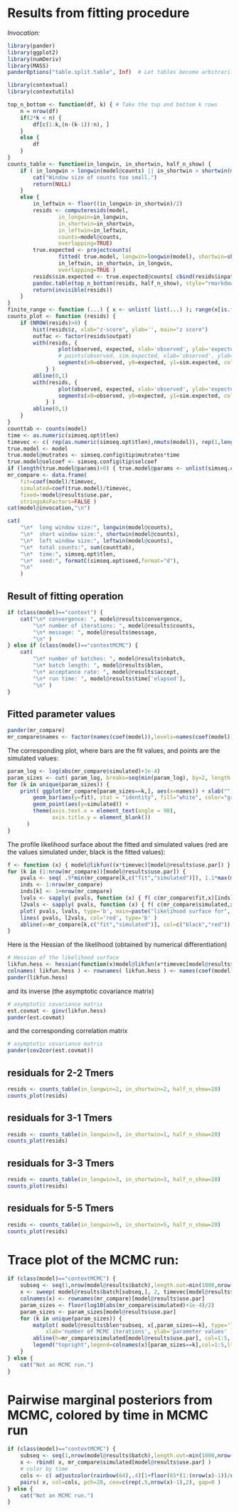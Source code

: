 # Results from fitting procedure

*Invocation:*
```r
library(pander)
library(ggplot2)
library(numDeriv)
library(MASS)
panderOptions("table.split.table", Inf)  # Let tables become arbitrarily wide rather than wrapping.

library(contextual)
library(contextutils)

top_n_bottom <- function(df, k) { # Take the top and bottom k rows
    n = nrow(df)
    if(2*k < n) {
        df[c(1:k,(n-(k-1)):n), ]
    }
    else {
        df
    }
}
counts_table <- function(in_longwin, in_shortwin, half_n_show) {
    if ( in_longwin > longwin(model@counts) || in_shortwin > shortwin(model@counts) ) {
        cat("Window size of counts too small.")
        return(NULL)
    }
    else {
        in_leftwin <- floor((in_longwin-in_shortwin)/2)
        resids <- computeresids(model,
                in_longwin=in_longwin,
                in_shortwin=in_shortwin,
                in_leftwin=in_leftwin,
                counts=model@counts, 
                overlapping=TRUE)
        true.expected <- projectcounts(
                fitted( true.model, longwin=longwin(model), shortwin=shortwin(model), leftwin=leftwin(model) ),
                in_leftwin, in_shortwin, in_longwin, 
                overlapping=TRUE )
        resids$sim.expected <- true.expected@counts[ cbind(resids$inpat,resids$outpat) ]
        pandoc.table(top_n_bottom(resids, half_n_show), style="rmarkdown")
        return(invisible(resids))
    }
}
finite_range <- function (...) { x <- unlist( list(...) ); range(x[is.finite(x)&!is.na(x)]) }
counts_plot <- function (resids) {
    if (NROW(resids)>0) { 
        hist(resids$z, xlab="z-score", ylab='', main="z score") 
        outfac <- factor(resids$outpat)
        with(resids, {
                plot(observed, expected, xlab='observed', ylab='expected', col=rainbow(nlevels(outfac))[as.numeric(outfac)], pch=20, ylim=finite_range(expected,sim.expected) ) 
                # points(observed, sim.expected, xlab='observed', ylab='expected', col=adjustcolor(rainbow(nlevels(outfac))[as.numeric(outfac)],.5), pch=1, cex=.75 ) 
                segments(x0=observed, y0=expected, y1=sim.expected, col=adjustcolor(rainbow(nlevels(outfac))[as.numeric(outfac)],.5) )
            } )
        abline(0,1)
        with(resids, {
                plot(observed, expected, xlab='observed', ylab='expected', log='xy', col=rainbow(nlevels(outfac))[as.numeric(outfac)], pch=20, ylim=pmax(1e-4,finite_range(expected,sim.expected)) ) 
                segments(x0=observed, y0=expected, y1=sim.expected, col=adjustcolor(rainbow(nlevels(outfac))[as.numeric(outfac)],.5) )
            } )
        abline(0,1)
    }
}
counttab <- counts(model)
time <- as.numeric(simseq.opt$tlen)
timevec <- c( rep(as.numeric(simseq.opt$tlen),nmuts(model)), rep(1,length(coef(model))-nmuts(model)) )
true.model <- model
true.model@mutrates <- simseq.config$tip$mutrates*time
true.model@selcoef <- simseq.config$tip$selcoef
if (length(true.model@params)>0) { true.model@params <- unlist(simseq.config$tip$fixfn.params) }
mr_compare <- data.frame( 
    fit=coef(model)/timevec,
    simulated=coef(true.model)/timevec,
    fixed=!model@results$use.par,
    stringsAsFactors=FALSE )
cat(model@invocation,"\n")
```


```r
cat(
    "\n*  long window size:", longwin(model@counts),
    "\n*  short window size:", shortwin(model@counts),
    "\n*  left window size:", leftwin(model@counts),
    "\n*  total counts:", sum(counttab),
    "\n*  time:", simseq.opt$tlen,
    "\n*  seed:", formatC(simseq.opt$seed,format="d"),
    "\n"
    )
```


## Result of fitting operation
```r
if (class(model)=="context") {
    cat("\n* convergence: ", model@results$convergence,
        "\n* number of iterations: ", model@results$counts,
        "\n* message: ", model@results$message,
        "\n" )
} else if (class(model)=="contextMCMC") {
    cat(
        "\n* number of batches: ", model@results$nbatch,
        "\n* batch length: ", model@results$blen,
        "\n* acceptance rate: ", model@results$accept,
        "\n* run time: ", model@results$time['elapsed'],
        "\n" )
}
```


## Fitted parameter values
```r
pander(mr_compare)
mr_compare$names <- factor(names(coef(model)),levels=names(coef(model)))  # factor explicitly to get ggplot to put bars in order
```


The corresponding plot, where bars are the fit values, and points are the simulated values:
```r
param_log <- log(abs(mr_compare$simulated)+1e-4)
param_sizes <- cut( param_log, breaks=seq(min(param_log), by=2, length.out=max(2,1+ceiling(diff(range(param_log))/2))), include.lowest=TRUE )
for (k in unique(param_sizes)) {
    print( ggplot(mr_compare[param_sizes==k,], aes(x=names)) + xlab("") +
        geom_bar(aes(y=fit), stat = "identity", fill="white", color="gray") +
        geom_point(aes(y=simulated)) +
        theme(axis.text.x = element_text(angle = 90),
              axis.title.y = element_blank())
      )
}
```

The profile likelihood surface about the fitted and simulated values (red are the values simulated under, black is the fitted values):
```r
f <- function (x) { model@likfun((x*timevec)[model@results$use.par]) }
for (k in (1:nrow(mr_compare))[model@results$use.par]) {
    pvals <- seq( .9*min(mr_compare[k,c("fit","simulated")]), 1.1*max(mr_compare[k,c("fit","simulated")]), length.out=10 )
    inds <- 1:nrow(mr_compare)
    inds[k] <- 1+nrow(mr_compare)
    lvals <- sapply( pvals, function (x) { f( c(mr_compare$fit,x)[inds] ) } )
    l2vals <- sapply( pvals, function (x) { f( c(mr_compare$simulated,x)[inds] ) } )
    plot( pvals, lvals, type='b', main=paste("likelihood surface for", mr_compare$name[k]), ylab="log-likelihood", xlab='value', ylim=finite_range(lvals,l2vals) )
    lines( pvals, l2vals, col='red', type='b' )
    abline(v=mr_compare[k,c("fit","simulated")], col=c("black","red"))
}
```

Here is the Hessian of the likelihood (obtained by numerical differentiation)
```r
# Hessian of the likelihood surface
likfun.hess <- hessian(function(x)model@likfun(x*timevec[model@results$use.par]),method.args=list(eps=min(coef(model)/10)),x=coef(model)[model@results$use.par])
colnames( likfun.hess ) <- rownames( likfun.hess ) <- names(coef(model))[model@results$use.par]
pander(likfun.hess)
```
and its inverse (the asymptotic covariance matrix)
```r
# asymptotic covariance matrix
est.covmat <- ginv(likfun.hess)
pander(est.covmat)
```
and the corresponding correlation matrix
```r
# asymptotic covariance matrix
pander(cov2cor(est.covmat))
```


## residuals for 2-2 Tmers
```r
resids <- counts_table(in_longwin=2, in_shortwin=2, half_n_show=20)
counts_plot(resids)
```

## residuals for 3-1 Tmers
```r
resids <- counts_table(in_longwin=3, in_shortwin=1, half_n_show=20)
counts_plot(resids)
```

## residuals for 3-3 Tmers
```r
resids <- counts_table(in_longwin=3, in_shortwin=3, half_n_show=20)
counts_plot(resids)
```

## residuals for 5-5 Tmers
```r
resids <- counts_table(in_longwin=5, in_shortwin=5, half_n_show=20)
counts_plot(resids)
```

# Trace plot of the MCMC run:
```r
if (class(model)=="contextMCMC") {
    subseq <- seq(1,nrow(model@results$batch),length.out=min(1000,nrow(model@results$batch)))
    x <- sweep( model@results$batch[subseq,], 2, timevec[model@results$use.par], "/" )
    colnames(x) <- rownames(mr_compare)[model@results$use.par]
    param_sizes <- floor(log10(abs(mr_compare$simulated)+1e-4)/2)
    param_sizes <- param_sizes[model@results$use.par]
    for (k in unique(param_sizes)) {
        matplot( model@results$blen*subseq, x[,param_sizes==k], type='l', col=1:5, lty=1:6, 
            xlab='number of MCMC iterations', ylab='parameter values' )
        abline(h=mr_compare$simulated[model@results$use.par], col=1:5, lty=1:6)
        legend("topright",legend=colnames(x)[param_sizes==k],col=1:5,lty=1:6)
    }
} else {
    cat("Not an MCMC run.")
}
```

# Pairwise marginal posteriors from MCMC, colored by time in MCMC run
```r
if (class(model)=="contextMCMC") {
    subseq <- seq(1,nrow(model@results$batch),length.out=min(1000,nrow(model@results$batch)))
    x <- rbind( x, mr_compare$simulated[model@results$use.par] ) 
    # color by time
    cols <- c( adjustcolor(rainbow(64),.4)[1+floor(65*(1:(nrow(x)-1))/nrow(x))], adjustcolor("black",.8) )
    pairs( x, col=cols, pch=20, cex=c(rep(.5,nrow(x)-1),2), gap=0 )
} else {
    cat("Not an MCMC run.")
}
```
